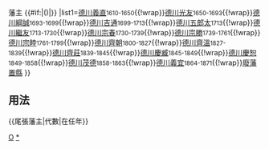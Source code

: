 {{Navbox
|name=尾張藩主
|title=[[尾張德川氏]][[尾張藩]]{{#if:{{{1|}}}|{{{1|}}}|}}藩主 {{#if:{{{2|}}}|({{{2|}}})|}}
|list1={{nowrap begin}}[[德川義直]]<small>1610-1650</small>{{!wrap}}[[德川光友]]<small>1650-1693</small>{{!wrap}}[[德川綱誠]]<small>1693-1699</small>{{!wrap}}[[德川吉通]]<small>1699-1713</small>{{!wrap}}[[德川五郎太]]<small>1713</small>{{!wrap}}[[德川繼友]]<small>1713-1730</small>{{!wrap}}[[德川宗春]]<small>1730-1739</small>{{!wrap}}[[德川宗勝]]<small>1739-1761</small>{{!wrap}}[[德川宗睦]]<small>1761-1799</small>{{!wrap}}[[德川齊朝]]<small>1800-1827</small>{{!wrap}}[[德川齊溫]]<small>1827-1839</small>{{!wrap}}[[德川齊莊]]<small>1839-1845</small>{{!wrap}}[[德川慶臧]]<small>1845-1849</small>{{!wrap}}[[德川慶勝|德川慶恕]]<small>1849-1858</small>{{!wrap}}[[德川茂德]]<small>1858-1863</small>{{!wrap}}[[德川義宜]]<small>1864-1871</small>{{!wrap}}[[廢藩置縣]]{{nowrap end}}
}}<noinclude>
==用法==
<nowiki>{{尾張藩主|代數|在任年}}</nowiki>
[[Category:歷代藩主模板|O]]
[[Category:尾張藩主|*]]
</noinclude>